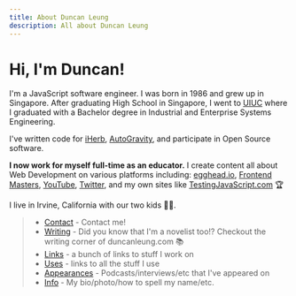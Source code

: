 ```yaml
---
title: About Duncan Leung
description: All about Duncan Leung
---
```


# Hi, I'm Duncan!

I'm a JavaScript software engineer. I was born in 1986 and grew up in Singapore.
After graduating High School in Singapore, I went to
[UIUC](https://illinois.edu/) where I graduated with a Bachelor degree in
Industrial and Enterprise Systems Engineering.

I've written code for [iHerb](https://www.iherb.com),
[AutoGravity](https://autogravity.com), and participate in Open Source software.

**I now work for myself full-time as an educator.** I create content all about
Web Development on various platforms including:
[egghead.io](https://kcd.im/egghead), [Frontend Masters](https://kcd.im/fem),
[YouTube](https://kcd.im/youtube), [Twitter](https://kcd.im/twitter), and my own
sites like [TestingJavaScript.com](https://testingjavascript.com) 🏆

I live in Irvine, California with our two kids 👧👦.

> - [Contact](/contact) - Contact me!
> - [Writing](/writing) - Did you know that I'm a novelist too!? Checkout the
>   writing corner of duncanleung.com 📚
> - [Links](/links) - a bunch of links to stuff I work on
> - [Uses](/uses) - links to all the stuff I use
> - [Appearances](/appearances) - Podcasts/interviews/etc that I've appeared on
> - [Info](/info) - My bio/photo/how to spell my name/etc.
